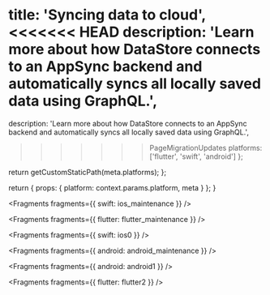 
  title: 'Syncing data to cloud',
<<<<<<< HEAD
  description: 'Learn more about how DataStore connects to an AppSync backend and automatically syncs all locally saved data using GraphQL.',
=======
  description:
    'Learn more about how DataStore connects to an AppSync backend and automatically syncs all locally saved data using GraphQL.',
>>>>>>> PageMigrationUpdates
  platforms: ['flutter', 'swift', 'android']
};

  return getCustomStaticPath(meta.platforms);
};

  return {
    props: {
      platform: context.params.platform,
      meta
    }
  };
}


<Fragments fragments={{ swift: ios_maintenance }} />


<Fragments fragments={{ flutter: flutter_maintenance }} />


<Fragments fragments={{ swift: ios0 }} />


<Fragments fragments={{ android: android_maintenance }} />


<Fragments fragments={{ android: android1 }} />


<Fragments fragments={{ flutter: flutter2 }} />
